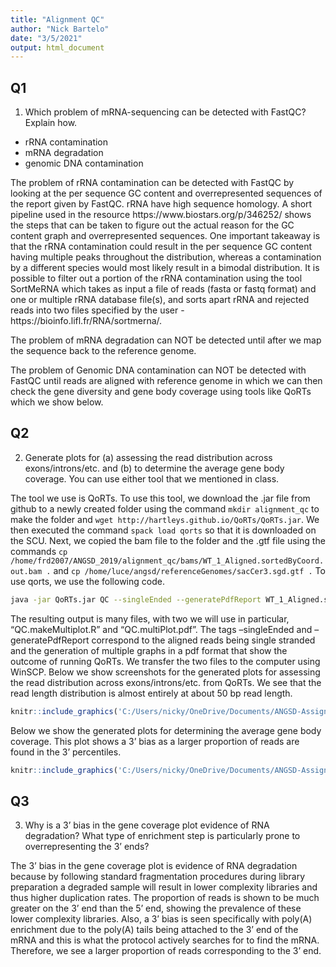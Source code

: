 ---
title: "Alignment QC"
author: "Nick Bartelo"
date: "3/5/2021"
output: html_document
---

## Q1 

1. Which problem of mRNA-sequencing can be detected with FastQC? Explain how.
* rRNA contamination
* mRNA degradation
* genomic DNA contamination

The problem of rRNA contamination can be detected with FastQC by looking at the per sequence GC content and overrepresented sequences of the report given by FastQC. rRNA have high sequence homology. A short pipeline used in the resource https://www.biostars.org/p/346252/ shows the steps that can be taken to figure out the actual reason for the GC content graph and overrepresented sequences. One important takeaway is that the rRNA contamination could result in the per sequence GC content having multiple peaks throughout the distribution, whereas a contamination by a different species would most likely result in a bimodal distribution. It is possible to filter out a portion of the rRNA contamination using the tool SortMeRNA which takes as input a file of reads (fasta or fastq format) and one or multiple rRNA database file(s), and sorts apart rRNA and rejected reads into two files specified by the user - https://bioinfo.lifl.fr/RNA/sortmerna/. 

The problem of mRNA degradation can NOT be detected until after we map the sequence back to the reference genome.

The problem of Genomic DNA contamination can NOT be detected with FastQC until reads are aligned with reference genome in which we can then check the gene diversity and gene body coverage using tools like QoRTs which we show below.

## Q2

2. Generate plots for (a) assessing the read distribution across exons/introns/etc. and (b) to determine the average gene body coverage. You can use either tool that we mentioned in class.

The tool we use is QoRTs. To use this tool, we download the .jar file from github to a newly created folder using the command `mkdir alignment_qc` to make the folder and `wget http://hartleys.github.io/QoRTs/QoRTs.jar`. We then executed the command `spack load qorts` so that it is downloaded on the SCU. Next, we copied the bam file to the folder and the .gtf file using the commands `cp /home/frd2007/ANGSD_2019/alignment_qc/bams/WT_1_Aligned.sortedByCoord.out.bam .` and `cp /home/luce/angsd/referenceGenomes/sacCer3.sgd.gtf .` To use qorts, we use the following code. 

```{bash,eval=FALSE}
java -jar QoRTs.jar QC --singleEnded --generatePdfReport WT_1_Aligned.sortedByCoord.out.bam sacCer3.sgd.gtf /home/nib4003/ANGSD_2021_hw/alignment_qc/
```

The resulting output is many files, with two we will use in particular, "QC.makeMultiplot.R" and "QC.multiPlot.pdf". The tags --singleEnded and --generatePdfReport correspond to the aligned reads being single stranded and the generation of multiple graphs in a pdf format that show the outcome of running QoRTs. We transfer the two files to the computer using WinSCP. Below we show screenshots for the generated plots for assessing the read distribution across exons/introns/etc. from QoRTs. We see that the read length distribution is almost entirely at about 50 bp read length.

```{r}
knitr::include_graphics('C:/Users/nicky/OneDrive/Documents/ANGSD-Assignments-For-Class/Alignment QC/ANGSD-Assignments-For-Class/Alignment QC/read_length_distribution.png')
```

Below we show the generated plots for determining the average gene body coverage. This plot shows a 3' bias as a larger proportion of reads are found in the 3' percentiles. 

```{r}
knitr::include_graphics('C:/Users/nicky/OneDrive/Documents/ANGSD-Assignments-For-Class/Alignment QC/ANGSD-Assignments-For-Class/Alignment QC/average_gene_body_coverage.png')
```

## Q3

3. Why is a 3’ bias in the gene coverage plot evidence of RNA degradation? What type of enrichment step is particularly prone to overrepresenting the 3’ ends?

The 3' bias in the gene coverage plot is evidence of RNA degradation because by following standard fragmentation procedures during library preparation a degraded sample will result in lower complexity libraries and thus higher duplication rates. The proportion of reads is shown to be much greater on the 3' end than the 5' end, showing the prevalence of these lower complexity libraries. Also, a 3' bias is seen specifically with poly(A) enrichment due to the poly(A) tails being attached to the 3' end of the mRNA and this is what the protocol actively searches for to find the mRNA. Therefore, we see a larger proportion of reads corresponding to the 3' end.